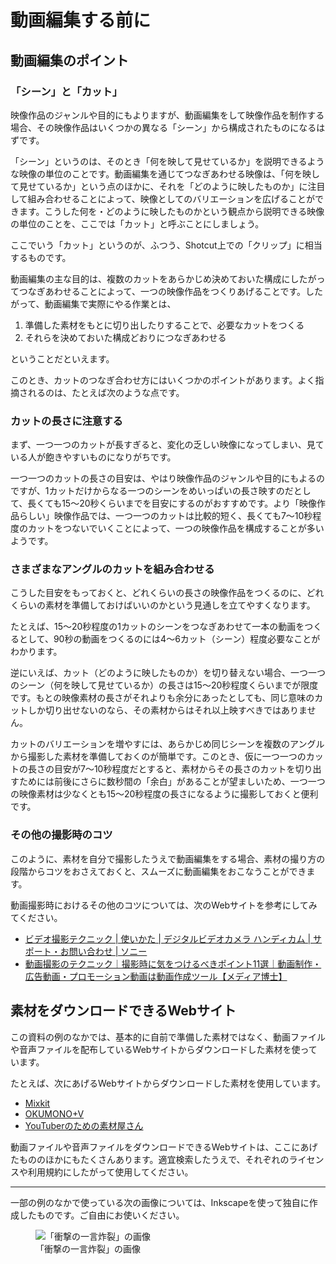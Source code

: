 # 動画編集する前に

## 動画編集のポイント

### 「シーン」と「カット」

映像作品のジャンルや目的にもよりますが、動画編集をして映像作品を制作する場合、その映像作品はいくつかの異なる「シーン」から構成されたものになるはずです。

「シーン」というのは、そのとき「何を映して見せているか」を説明できるような映像の単位のことです。動画編集を通じてつなぎあわせる映像は、「何を映して見せているか」という点のほかに、それを「どのように映したものか」に注目して組み合わせることによって、映像としてのバリエーションを広げることができます。こうした何を・どのように映したものかという観点から説明できる映像の単位のことを、ここでは「カット」と呼ぶことにしましょう。

:::{.callout-note}
ここでいう「カット」というのが、ふつう、Shotcut上での「クリップ」に相当するものです。
:::

動画編集の主な目的は、複数のカットをあらかじめ決めておいた構成にしたがってつなぎあわせることによって、一つの映像作品をつくりあげることです。したがって、動画編集で実際にやる作業とは、

1. 準備した素材をもとに切り出したりすることで、必要なカットをつくる
2. それらを決めておいた構成どおりにつなぎあわせる

ということだといえます。

このとき、カットのつなぎ合わせ方にはいくつかのポイントがあります。よく指摘されるのは、たとえば次のような点です。

### カットの長さに注意する

まず、一つ一つのカットが長すぎると、変化の乏しい映像になってしまい、見ている人が飽きやすいものになりがちです。

一つ一つのカットの長さの目安は、やはり映像作品のジャンルや目的にもよるのですが、1カットだけからなる一つのシーンをめいっぱいの長さ映すのだとして、長くても15～20秒くらいまでを目安にするのがおすすめです。より「映像作品らしい」映像作品では、一つ一つのカットは比較的短く、長くても7～10秒程度のカットをつないでいくことによって、一つの映像作品を構成することが多いようです。

### さまざまなアングルのカットを組み合わせる

こうした目安をもっておくと、どれくらいの長さの映像作品をつくるのに、どれくらいの素材を準備しておけばいいのかという見通しを立てやすくなります。

たとえば、15～20秒程度の1カットのシーンをつなぎあわせて一本の動画をつくるとして、90秒の動画をつくるのには4～6カット（シーン）程度必要なことがわかります。

逆にいえば、カット（どのように映したものか）を切り替えない場合、一つ一つのシーン（何を映して見せているか）の長さは15～20秒程度くらいまでが限度です。もとの映像素材の長さがそれよりも余分にあったとしても、同じ意味のカットしか切り出せないのなら、その素材からはそれ以上映すべきではありません。

カットのバリエーションを増やすには、あらかじめ同じシーンを複数のアングルから撮影した素材を準備しておくのが簡単です。このとき、仮に一つ一つのカットの長さの目安が7～10秒程度だとすると、素材からその長さのカットを切り出すためには前後にさらに数秒間の「余白」があることが望ましいため、一つ一つの映像素材は少なくとも15～20秒程度の長さになるように撮影しておくと便利です。

### その他の撮影時のコツ

このように、素材を自分で撮影したうえで動画編集をする場合、素材の撮り方の段階からコツをおさえておくと、スムーズに動画編集をおこなうことができます。

動画撮影時におけるその他のコツについては、次のWebサイトを参考にしてみてください。

- [ビデオ撮影テクニック | 使いかた | デジタルビデオカメラ ハンディカム | サポート・お問い合わせ | ソニー](https://www.sony.jp/support/handycam/enjoy/photo/)
- [動画撮影のテクニック｜撮影時に気をつけるべきポイント11選｜動画制作・広告動画・プロモーション動画は動画作成ツール【メディア博士】](https://media-hakase.com/column/article/page_399.html)


## 素材をダウンロードできるWebサイト

この資料の例のなかでは、基本的に自前で準備した素材ではなく、動画ファイルや音声ファイルを配布しているWebサイトからダウンロードした素材を使っています。

たとえば、次にあげるWebサイトからダウンロードした素材を使用しています。

- [Mixkit](https://mixkit.co/)
- [OKUMONO+V](https://sozaino.site/v/)
- [YouTuberのための素材屋さん](https://ytsozaiyasan.com/)

動画ファイルや音声ファイルをダウンロードできるWebサイトは、ここにあげたもののほかにもたくさんあります。適宜検索したうえで、それぞれのライセンスや利用規約にしたがって使用してください。

---

一部の例のなかで使っている次の画像については、Inkscapeを使って独自に作成したものです。ご自由にお使いください。

![「衝撃の一言炸裂」の画像](assets/sozai.png)
